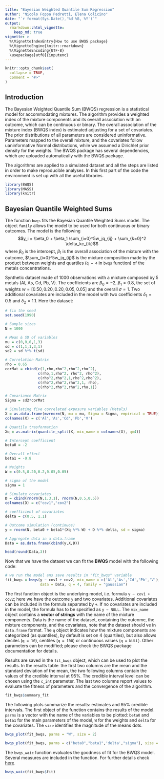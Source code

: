 ```yaml
---
title: "Bayesian Weighted Quantile Sum Regression"
author: "Nicolo Foppa Pedretti, Elena Colicino"
date: "`r format(Sys.Date(),'%d %B, %Y')`"
output: 
  rmarkdown::html_vignette:
    keep_md: true
vignette: >
  %\VignetteIndexEntry{How to use BWQS package}
  %\VignetteEngine{knitr::rmarkdown}
  %\VignetteEncoding{UTF-8}
  \usepackage[utf8]{inputenc}
---
```


```r
knitr::opts_chunk$set(
  collapse = TRUE,
  comment = "#>"
)
```

## Introduction

The Bayesian Weighted Quantile Sum (BWQS) regression is a statistical model for accommodating mixtures. The algorithm provides a weighted index of the mixture components and its overall association with an outcome, which can be continuous or binary. The overall association of the mixture index (BWQS index) is estimated adjusting for a set of covariates. The prior distributions of all parameters are considered uninformative. Parameters mapped to the overall mixture, and the covariates follow uaninformative Normal distributions, while we assumed a Dirichlet prior density for the weights. The BWQS package has several dependencies, which are uploaded automatically with the BWQS package.

The algorithms are applied to a simulated dataset and all the steps are listed in order to make reproducible analyses. In this first part of the code the environment is set up with all the useful libraries.
 

```r
library(BWQS)
library(MASS)
library(knitr)
```

## Bayesian Quantile Weighted Sums

The function `bwqs` fits the Bayesian Quantile Weighted Sums model. The object `family` allows the model to be used for both continuous or binary outcomes. The model is the following $$y_i = \beta_0 + \beta_1 \sum_{i=0}^5w_jq_{ij} + \sum_{k=0}^2 \delta_kc_{ik}$$ where $\beta_0$ is the intercept, $\beta_1$ is the overall association of the mixture with the outcome, $\sum_{i=0}^5w_jq_{ij}$ is the mixture composition made by the product between weights and quartiles (`q = 4` in `bwqs` function) of the metals concentrations.   


Synthetic dataset made of 1000 observations with a mixture composed by 5 metals (Al, As, Cd, Pb, V). The coefficients are $\beta_0 = -2$, $\beta_1 = 0.8$, the set of weights $w = [0.50,0.20,0.20,0.05,0.05]$ and the overall $\sigma = 1$. Two additional covariates are included in the model with two coefficients $\delta_1 = 0.5$ and $\delta_2 = 1.1$. Here the dataset:   

```r
# fix the seed
set.seed(1990)

# Sample sizes
N = 1000

# Mean & SD of variables
mu = c(0,0,0,1,3)
sd = c(1,1,1,3,1)
sd2 = sd %*% t(sd)

# Correlation Matrix
rho = 0.65
corMat = cbind(c(1,rho,rho^2,rho^2,rho^2),
               c(rho,1,rho^2, rho^2, rho^2),
               c(rho^2,rho^2,1,rho^2,rho^2),
               c(rho^2,rho^2,rho^2,1, rho),
               c(rho^2,rho^2,rho^2,rho,1))

# Covariance Matrix
Sigma = sd2*corMat

# Simulating five correlated exposure variables (Metals)
X = as.data.frame(mvrnorm(N, mu = mu, Sigma = Sigma, empirical = TRUE))
colnames(X) = c('Al','As','Cd','Pb','V')

# Quantile trasformation
Xq = as.matrix(quantile_split(X, mix_name = colnames(X), q=4))

# Intercept coefficient
beta0 = -2

# Overall effect
beta1 = -0.8

# Weights
W = c(0.5,0.20,0.2,0.05,0.05)

# sigma of the model
sigma = 1

# Simulate covariates
D = cbind(rnorm(N,1.3,1), rnorm(N,0.5,0.5))
colnames(D) = c("cov1","cov2")

# coefficient of covariates
delta = c(0.5, 1.1)

# Outcome simulation (continuos)
y = rnorm(N, beta0 + beta1*(Xq %*% W) + D %*% delta, sd = sigma)

# Aggregate data in a data.frame
Data = as.data.frame(cbind(y,X,D))

head(round(Data,3))
```

Now that we have the dataset we can fit the **BWQS** model with the following code: 

```r
# we run the model ans save results in "fit_bwqs" variable
fit_bwqs = bwqs(y ~ cov1 + cov2, mix_name = c('Al','As','Cd','Pb','V'),
                data = Data, q = 4, family = "gaussian")
```

The first function object is the underlying model, i.e. formula `y ~ cov1 + cov2`; here we have the outcome `y` and two covariates. Additional covariates can be included in the formula separated by `+`. If no covariates are included in the model, the formula has to be specified as `y ~ NULL`. The `mix_name` object contains a **vector of strings** with the name of the mixture components. Data is the name of the dataset, containing the outcome, the mixture components, and the covariates, note that the dataset should ve in `data.frame` format. The `q` object indicates how the mixture components are categorized (as quantiles), by default is set on 4 (quartiles), but also allows deciles (`q = 10`), centiles (`q = 100`) or continuous values (`q = NULL`). Other parameters can be modified; please check the BWQS package documentation for details.   
 
Results are saved in the `fit_bwqs` object, which can be used to plot the results. In the results table: the first two columns are the mean and the standard deviation of the mean, the two following columns contain the values of the credible interval at 95%. The credible interval level can be chosen using the `c_int` parameter. The last two columns report values to evaluate the fitness of parameters and the convergence of the algorithm. 
 
```r
fit_bwqs$summary_fit
```

The following plots summarize the results: estimates and 95% credible intervals. The first object of the function contains the results of the model. `parms` is a vector with the name of the variables to be plotted: `beta0` and `beta1` for the main parameters of the model, `W` for the weights and `delta` for the covariates. The `size` identifies the magnitude of the means dots.

```r
bwqs_plot(fit_bwqs, parms = "W", size = 2)
```

```r
bwqs_plot(fit_bwqs, parms = c("beta0","beta1",'delta',"sigma"), size = 2)
```

The `bwqs_waic` function evaluates the goodness of fit for the BWQS model. Several measures are included in the function. For further details check [here](http://www.stat.columbia.edu/~gelman/research/unpublished/loo_stan.pdf).  

```r
bwqs_waic(fit_bwqs$fit)
```



